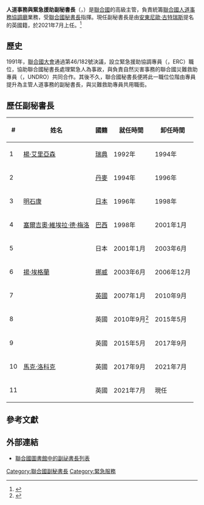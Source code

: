 {{Infobox Political post
|post            = 人道事務與緊急援助副秘書長
|body            = 聯合國
|insignia = Emblem of the United Nations.svg
|insigniacaption = [[聯合國會旗|聯合國標誌]]
|insigniasize    = 100px
|imagesize       = 165px
|image           = 
|incumbent       = {{Link-en|馬丁·格里菲斯|Martin Griffiths}}
|incumbentsince  = 2021年7月
|appointer       = [[安東尼歐·古特瑞斯|安東尼歐·古特瑞斯]]
|appointerpost   = [[聯合國秘書長|聯合國秘書長]]
|formation       = [[聯合國大會|聯合國大會]]第46/182號決議<ref name="UN_ARES46182">{{UN document |docid=A-RES-46-182 |type=Resolution |body=A |session=46 |resolution_number=182 |accessdate=2008-04-09|date=1991-12-19|title=Strengthening of the coordination of humanitarian emergency assistance of the United Nations}}</ref><br />1991年12月
|inaugural       = [[楊·艾里亞森|楊·艾里亞森]]<br/>1992年
|website         = [https://web.archive.org/web/20100618091644/http://ochaonline.un.org/OCHAHome/tabid/5837/language/en-US/Default.aspx UNOCHA]
}}
'''人道事務與緊急援助副秘書長'''（{{lang|en|Under-Secretary-General for Humanitarian Affairs and Emergency Relief Coordinator}}，）是[[聯合國|聯合國]]的高級主管，負責統籌[[聯合國人道事務協調廳|聯合國人道事務協調廳]]業務，受[[聯合國秘書長|聯合國秘書長]]指揮。現任副秘書長是由[[安東尼歐·古特瑞斯|安東尼歐·古特瑞斯]]提名的英國籍{{Link-en|馬丁·格里菲斯|Martin Griffiths}}，於2021年7月上任。<ref>{{cite web |url=https://reliefweb.int/report/world/secretary-general-appoints-martin-griffiths-united-kingdom-under-secretary-general |title=Secretary-General Appoints Martin Griffiths of United Kingdom Under-Secretary-General for Humanitarian Affairs, Emergency Relief Coordinator |website=reliefweb.int |date=2021-05-12 |archive-url=https://web.archive.org/web/20210806192313/https://reliefweb.int/report/world/secretary-general-appoints-martin-griffiths-united-kingdom-under-secretary-general |archive-date=2021-08-06 |language=en}}</ref>

== 歷史 ==
1991年，[[聯合國大會|聯合國大會]]通過第46/182號決議，設立緊急援助協調專員（{{lang|en|Emergency Relief Coordinator}}，ERC）職位，協助聯合國秘書長處理緊急人為事故，與負責自然災害事務的聯合國災難救助專員（{{lang|en|UN Disaster Relief Coordinator}}，UNDRO）共同合作。其後不久，聯合國秘書長便將此一職位位階由專員提升為主管人道事務的副秘書長，與災難救助專員共用職銜。

== 歷任副秘書長 ==

{| class="wikitable"
|-
! # !! 姓名 !! 國籍 !! 就任時間 !! 卸任時間
|-
| 1
| [[楊·艾里亞森|楊·艾里亞森]]
| {{flagicon|Sweden}} [[瑞典|瑞典]]
| 1992年
| 1994年
|-
| 2
| {{Link-en|彼得·韓森|Peter Hansen (UN)}}
| {{flagicon|Denmark}} [[丹麥|丹麥]]
| 1994年
| 1996年
|-
| 3
| [[明石康|明石康]]
| {{flagicon|Japan}} [[日本|日本]]
| 1996年
| 1998年
|-
| 4
| [[塞爾吉奧·維埃拉·德·梅洛|塞爾吉奧·維埃拉·德·梅洛]]
| {{flagicon|Brazil}} [[巴西|巴西]]
| 1998年
| 2001年1月
|-
| 5
| {{Link-en|大島賢三|Kenzo Oshima}} 
| {{flagicon|Japan}} 日本
| 2001年1月
| 2003年6月
|-
| 6
| [[揚·埃格蘭|揚·埃格蘭]]
| {{flagicon|Norway}} [[挪威|挪威]]
| 2003年6月
| 2006年12月
|-
| 7
| {{Link-en|約翰·侯爾姆斯 (英國外交官)|John Holmes (British diplomat)|約翰·侯爾姆斯}}
| {{flagicon|United Kingdom}} [[英國|英國]]
| 2007年1月
| 2010年9月
|-
| 8
| {{Link-en|瓦萊麗·阿莫斯|Valerie Amos, Baroness Amos}}
| {{flagicon|United Kingdom}} 英國
| 2010年9月<ref>{{cite web |url=http://www.un.org/News/briefings/docs/2010/db100726.doc.htm |title=Daily Press Briefing by the Offices of the Spokesperson for the Secretary-General |date=2010-07-26 |language=en |publisher=United Nations, Department of Public Information, News and Media Division |accessdate=19 August 2010 |archive-date=2019-06-21 |archive-url=https://web.archive.org/web/20190621083602/https://www.un.org/News/briefings/docs/2010/db100726.doc.htm |dead-url=no }}</ref>
| 2015年5月
|-
| 9
| {{Link-en|史蒂芬·歐布萊恩|Stephen O'Brien}}
| {{flagicon|United Kingdom}} 英國
| 2015年5月
| 2017年9月
|-
| 10
| [[馬克·洛科克|馬克·洛科克]]
| {{flagicon|United Kingdom}} 英國
| 2017年9月
| 2021年7月
|-
| 11
| {{Link-en|馬丁·格里菲斯|Martin Griffiths}}
| {{flagicon|United Kingdom}} 英國
| 2021年7月
| 現任
|}

== 參考文獻 ==
{{reflist}}

== 外部連結 ==
* [https://web.archive.org/web/20040626064104/http://lib-unique.un.org/lib/unique.nsf/Link/R05641 聯合國圖書館中的副祕書長列表] {{en}}

[[Category:聯合國副秘書長|Category:聯合國副秘書長]]
[[Category:緊急服務|Category:緊急服務]]